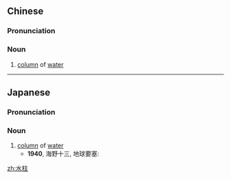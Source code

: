 ==Chinese==
{{zh-forms}}

===Pronunciation===
{{zh-pron
|m=shuǐzhù
|c=seoi2 cyu5
|h=pfs=súi-chhû
|mn=chúi-thiāu
|cat=n
}}

===Noun===
{{zh-noun}}

# [[column]] of [[water]]

----

==Japanese==
{{ja-kanjitab|みず|はしら|k2=ばしら|r=y|yomi=k}}
{{ja-kanjitab|すい|ちゅう|yomi=o}}

===Pronunciation===
{{ja-pron|すいちゅう|y=o}}
{{ja-pron|みずばしら|y=k}}

===Noun===
{{ja-noun|すいちゅう|みずばしら}}

# [[column]] of [[water]]
#* '''1940''', 海野十三, 地球要塞:
#*: {{ja-usex|やがて洋上には、真白な'''水柱'''が奔騰した。|やがて ようじょう に は、 まっしろ な '''みずばしら''' が ほんとう した。|Before long, a pure white '''column of water''' spewed out from the ocean's surface.}}

[[zh:水柱]]